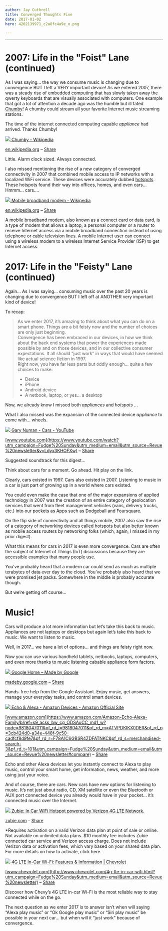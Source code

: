 ```yaml
---
author: Jay Cuthrell
title: Converged Thoughts Five
date: 2017-01-02
hero: 4202139971_c2a8fc4a9e_o.png 

---
```


* * *  
  
# 2007: Life in the "Foist" Lane (continued)  
  
As I was saying… the way we consume music is changing due to convergence BUT I left a VERY important device! As we entered 2007, there was a steady rise of embedded computing that has slowly taken away the qwerty keyboards that are visually associated with computers. One example that got a lot of attention a decade ago was the humble but ill fated [Chumby](https://en.wikipedia.org/wiki/Chumby?utm_campaign=Fudge%20Sunday&utm_medium=email&utm_source=Revue%20newsletter)! A chumby could stream all your favorite Internet music streaming stations.

The time of the internet connected computing capable _appliance_ had arrived.
Thanks Chumby!  
  
[![](./index_files/384px-Chumby_rear_close-up.jpg) ](https://en.wikipedia.org/wiki/Chumby?utm_campaign=Fudge%20Sunday&utm_medium=email&utm_source=Revue%20newsletter)[Chumby - Wikipedia](https://en.wikipedia.org/wiki/Chumby?utm_campaign=Fudge%20Sunday&utm_medium=email&utm_source=Revue%20newsletter)

[en.wikipedia.org](https://en.wikipedia.org/wiki/Chumby?utm_campaign=Fudge%20Sunday&utm_medium=email&utm_source=Revue%20newsletter) – [Share](http://rev.vu/wEOeM?utm_campaign=Issue&utm_content=share&utm_medium=email&utm_source=Fudge+Sunday)

Little. Alarm clock sized. Always connected.  
  
I also missed mentioning the rise of a new category of converged connectivity in 2007 that combined mobile access to IP networks with a localized WiFi service. These devices were accurately dubbed [hotspots](http://www.waav.com/?q=content%2Fpress-release-2-13-07&utm_campaign=Fudge%20Sunday&utm_medium=email&utm_source=Revue%20newsletter). These hotspots found their way into offices, homes, and even cars… Hmmm… cars….  
  
  
[![](./index_files/220px-HSDPA_cellular_router.jpg) ](https://en.wikipedia.org/wiki/Mobile_broadband_modem?utm_campaign=Fudge%20Sunday&utm_medium=email&utm_source=Revue%20newsletter#Integrated_router)[Mobile broadband modem - Wikipedia](https://en.wikipedia.org/wiki/Mobile_broadband_modem?utm_campaign=Fudge%20Sunday&utm_medium=email&utm_source=Revue%20newsletter#Integrated_router)

[en.wikipedia.org](https://en.wikipedia.org/wiki/Mobile_broadband_modem?utm_campaign=Fudge%20Sunday&utm_medium=email&utm_source=Revue%20newsletter#Integrated_router) – [Share](http://rev.vu/DOm6k?utm_campaign=Issue&utm_content=share&utm_medium=email&utm_source=Fudge+Sunday)

A mobile broadband modem, also known as a connect card or data card, is a type
of modem that allows a laptop, a personal computer or a router to receive
Internet access via a mobile broadband connection instead of using telephone
or cable television lines. A mobile Internet user can connect using a wireless
modem to a wireless Internet Service Provider (ISP) to get Internet access.  
  
# 2017: Life in the "Feisty" Lane (continued)  
  
Again… As I was saying… consuming music over the past 20 years is changing due
to convergence BUT I left off at ANOTHER very important kind of device!

To recap:

> As we enter 2017, it’s amazing to think about what you can do on a smart
> phone. Things are a bit feisty now and the number of choices are only just
> beginning.  
> Convergence has been embraced in our devices, in how we think about the back
> end systems that power the experiences made possible by and on those devices,
> and in our collective consumer expectations. It all should “just work” in ways
> that would have seemed like actual science fiction in 1997.  
> Right now, you have far less parts but oddly enough… quite a few choices to
> make:  
>
>  * Device  
>  * iPhone  
>  * Android device  
>  * A netbook, laptop, or yes… a desktop

Now, we already know I missed both _appliances_ and _hotspots_ ...

What I also missed was the expansion of the connected device _appliance_  to
come with... wheels.  
  
[![](./index_files/hqdefault.jpg) ](https://www.youtube.com/watch?utm_campaign=Fudge%20Sunday&utm_medium=email&utm_source=Revue%20newsletter&v=Ldyx3KHOFXw)[Gary Numan - Cars - YouTube](https://www.youtube.com/watch?utm_campaign=Fudge%20Sunday&utm_medium=email&utm_source=Revue%20newsletter&v=Ldyx3KHOFXw)

[www.youtube.com](https://www.youtube.com/watch?utm_campaign=Fudge%20Sunday&utm_medium=email&utm_source=Revue%20newsletter&v=Ldyx3KHOFXw) – [Share](http://rev.vu/PQZdW?utm_campaign=Issue&utm_content=share&utm_medium=email&utm_source=Fudge+Sunday)

Suggested soundtrack for this digest...
  
Think about cars for a moment. Go ahead. Hit play on the link.

Clearly, cars existed in 1997. Cars also existed in 2007. Listening to music
in a car is just part of growing up in a world where cars existed.

You could even make the case that one of the major expansions of applied
technology in 2007 was the creation of an entire category of geolocation
services that went from fleet management vehicles (vans, delivery trucks,
etc.) into our pockets as Apps such as Dodgeball and Foursquare.

On the flip side of connectivity and all things mobile, 2007 also saw the rise
of a category of networking devices called hotspots but also better known as
mobile access routers by networking folks (which, again, I missed in my prior
digest).

What this means for cars in 2017 is even more convergence. Cars are often the
subject of Internet of Things (IoT) discussions because they are accessible
examples that many people use.

You’ve probably heard that a modern car could send as much as multiple
terabytes of data ever day to the cloud. You’ve probably also heard that we
were promised jet packs. Somewhere in the middle is probably accurate though.

But we’re getting off course...

# Music!

Cars will produce a lot more information but let’s take this back to music.
Appliances are not laptops or desktops but again let’s take this back to
music. We want to listen to music.

Well, in 2017... we have a lot of options… and things are feisty right now.

Now you can use various handheld tablets, netbooks, laptops, computers, and
even more thanks to music listening cabable appliance form factors.  
  
[![](./index_files/home_banner.jpg) ](https://madeby.google.com/home/?utm_campaign=Fudge%20Sunday&utm_medium=email&utm_source=Revue%20newsletter)[Google Home – Made by Google](https://madeby.google.com/home/?utm_campaign=Fudge%20Sunday&utm_medium=email&utm_source=Revue%20newsletter)

[madeby.google.com](https://madeby.google.com/home/?utm_campaign=Fudge%20Sunday&utm_medium=email&utm_source=Revue%20newsletter) – [Share](http://rev.vu/lyENV?utm_campaign=Issue&utm_content=share&utm_medium=email&utm_source=Fudge+Sunday)

Hands-free help from the Google Assistant. Enjoy music, get answers, manage
your everyday tasks, and control smart devices.  
  
[![](./index_files/alexa-cp-smarthome._V527808781_.jpg) ](https://www.amazon.com/Amazon-Echo-Alexa-Family/b/ref=s9_acss_bw_cg_ODSAuCC_md1_w?node=9818047011&pf_rd_i=9818047011&pf_rd_m=ATVPDKIKX0DER&pf_rd_p=3cb424d0-a34e-448f-9c50-cadfcf8d9fe7&pf_rd_r=F78A1C6GBSR4ZDFATNKC&pf_rd_s=merchandised-search-3&pf_rd_t=101&utm_campaign=Fudge%20Sunday&utm_medium=email&utm_source=Revue%20newsletter#compare)[Echo & Alexa - Amazon Devices - Amazon Official Site](https://www.amazon.com/Amazon-Echo-Alexa-Family/b/ref=s9_acss_bw_cg_ODSAuCC_md1_w?node=9818047011&pf_rd_i=9818047011&pf_rd_m=ATVPDKIKX0DER&pf_rd_p=3cb424d0-a34e-448f-9c50-cadfcf8d9fe7&pf_rd_r=F78A1C6GBSR4ZDFATNKC&pf_rd_s=merchandised-search-3&pf_rd_t=101&utm_campaign=Fudge%20Sunday&utm_medium=email&utm_source=Revue%20newsletter#compare)

[www.amazon.com](https://www.amazon.com/Amazon-Echo-Alexa-Family/b/ref=s9_acss_bw_cg_ODSAuCC_md1_w?node=9818047011&pf_rd_i=9818047011&pf_rd_m=ATVPDKIKX0DER&pf_rd_p=3cb424d0-a34e-448f-9c50-cadfcf8d9fe7&pf_rd_r=F78A1C6GBSR4ZDFATNKC&pf_rd_s=merchandised-search-3&pf_rd_t=101&utm_campaign=Fudge%20Sunday&utm_medium=email&utm_source=Revue%20newsletter#compare) – [Share](http://rev.vu/Z3Zbl?utm_campaign=Issue&utm_content=share&utm_medium=email&utm_source=Fudge+Sunday)

Echo and other Alexa devices let you instantly connect to Alexa to play music,
control your smart home, get information, news, weather, and more using just
your voice.  
  
And of course, there are cars. New cars have new options for listening to
music. It’s not just about radio, CD, XM satellite or even the Bluetooth or
AUX port connected device you already would have in your pocket… it’s
connected music over the Internet.  
  
[![](./index_files/GettyImages-483595983_low.jpg) ](http://zubie.com/in-car-wifi-hotspot/?utm_campaign=Fudge%20Sunday&utm_medium=email&utm_source=Revue%20newsletter)[Zubie: In Car WiFi Hotspot powered by Verizon 4G LTE Network.](http://zubie.com/in-car-wifi-hotspot/?utm_campaign=Fudge%20Sunday&utm_medium=email&utm_source=Revue%20newsletter)

[zubie.com](http://zubie.com/in-car-wifi-hotspot/?utm_campaign=Fudge%20Sunday&utm_medium=email&utm_source=Revue%20newsletter) – [Share](http://rev.vu/1xARV?utm_campaign=Issue&utm_content=share&utm_medium=email&utm_source=Fudge+Sunday)

*Requires activation on a valid Verizon data plan at point of sale or online.  Not available on unlimited data plans.  $10 monthly fee includes Zubie connected car service and Verizon access charge.  Does not include Verizon data or activation fees, which vary based on your shared data plan.  For more details on how to activate, click here.  
  
[![](./index_files/2016-bb-chevrolet-4G-LTE-masthead-1480x551.jpg) ](http://www.chevrolet.com/4g-lte-in-car-wifi.html?utm_campaign=Fudge%20Sunday&utm_medium=email&utm_source=Revue%20newsletter)[4G LTE In-Car Wi-Fi: Features & Information | Chevrolet](http://www.chevrolet.com/4g-lte-in-car-wifi.html?utm_campaign=Fudge%20Sunday&utm_medium=email&utm_source=Revue%20newsletter)

[www.chevrolet.com](http://www.chevrolet.com/4g-lte-in-car-wifi.html?utm_campaign=Fudge%20Sunday&utm_medium=email&utm_source=Revue%20newsletter) – [Share](http://rev.vu/wEOkX?utm_campaign=Issue&utm_content=share&utm_medium=email&utm_source=Fudge+Sunday)

Discover how Chevy’s 4G LTE in-car Wi-Fi is the most reliable way to stay
connected while on the go.  
  
The next question as we enter 2017 is to answer isn’t when will saying “Alexa
play music” or “Ok Google play music” or “Siri play music” be possible in your
next car… but when will it “just work” because of convergence.  
